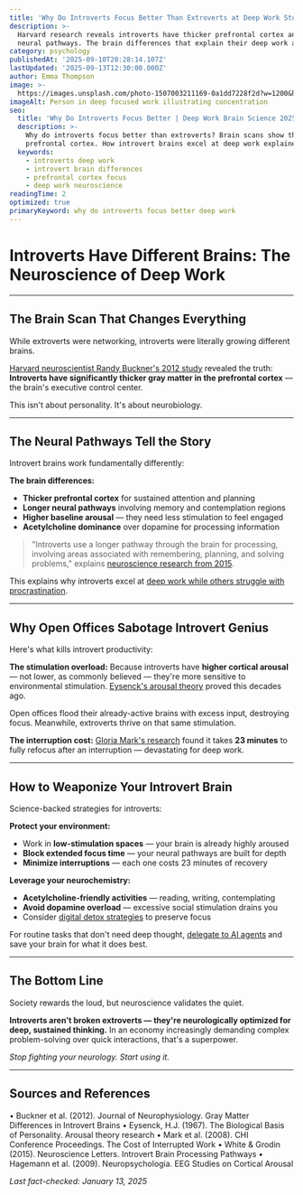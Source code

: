 ```yaml
---
title: 'Why Do Introverts Focus Better Than Extroverts at Deep Work Studies Show'
description: >-
  Harvard research reveals introverts have thicker prefrontal cortex and unique 
  neural pathways. The brain differences that explain their deep work advantage.
category: psychology
publishedAt: '2025-09-10T20:28:14.107Z'
lastUpdated: '2025-09-13T12:30:00.000Z'
author: Emma Thompson
image: >-
  https://images.unsplash.com/photo-1507003211169-0a1dd7228f2d?w=1200&h=630&fit=crop
imageAlt: Person in deep focused work illustrating concentration
seo:
  title: 'Why Do Introverts Focus Better | Deep Work Brain Science 2025'
  description: >-
    Why do introverts focus better than extroverts? Brain scans show thicker 
    prefrontal cortex. How introvert brains excel at deep work explained by science.
  keywords:
    - introverts deep work
    - introvert brain differences
    - prefrontal cortex focus
    - deep work neuroscience
readingTime: 2
optimized: true
primaryKeyword: why do introverts focus better deep work
---
```


# Introverts Have Different Brains: The Neuroscience of Deep Work

---

## The Brain Scan That Changes Everything

While extroverts were networking, introverts were literally growing different brains.

[Harvard neuroscientist Randy Buckner's 2012 study](https://www.ncbi.nlm.nih.gov/pmc/articles/PMC3129882/) revealed the truth: **Introverts have significantly thicker gray matter in the prefrontal cortex** — the brain's executive control center.

This isn't about personality. It's about neurobiology.

---

## The Neural Pathways Tell the Story

Introvert brains work fundamentally differently:

**The brain differences:**
- **Thicker prefrontal cortex** for sustained attention and planning
- **Longer neural pathways** involving memory and contemplation regions
- **Higher baseline arousal** — they need less stimulation to feel engaged
- **Acetylcholine dominance** over dopamine for processing information

> "Introverts use a longer pathway through the brain for processing, involving areas associated with remembering, planning, and solving problems," explains [neuroscience research from 2015](https://www.ncbi.nlm.nih.gov/pmc/articles/PMC4449949/).

This explains why introverts excel at [deep work while others struggle with procrastination](/psychology/the-psychology-behind-why-we-procrastinate-even-when-we-know).

---

## Why Open Offices Sabotage Introvert Genius

Here's what kills introvert productivity:

**The stimulation overload:** Because introverts have **higher cortical arousal** — not lower, as commonly believed — they're more sensitive to environmental stimulation. [Eysenck's arousal theory](https://psycnet.apa.org/record/1968-01981-000) proved this decades ago.

Open offices flood their already-active brains with excess input, destroying focus. Meanwhile, extroverts thrive on that same stimulation.

**The interruption cost:** [Gloria Mark's research](https://www.ics.uci.edu/~gmark/chi08-mark.pdf) found it takes **23 minutes** to fully refocus after an interruption — devastating for deep work.

---

## How to Weaponize Your Introvert Brain

Science-backed strategies for introverts:

**Protect your environment:**
- Work in **low-stimulation spaces** — your brain is already highly aroused
- **Block extended focus time** — your neural pathways are built for depth
- **Minimize interruptions** — each one costs 23 minutes of recovery

**Leverage your neurochemistry:**
- **Acetylcholine-friendly activities** — reading, writing, contemplating
- **Avoid dopamine overload** — excessive social stimulation drains you
- Consider [digital detox strategies](/psychology/digital-detox-improves-mental-health) to preserve focus

For routine tasks that don't need deep thought, [delegate to AI agents](/technology/ai-agents-workplace-productivity-2025) and save your brain for what it does best.

---

## The Bottom Line

Society rewards the loud, but neuroscience validates the quiet.

**Introverts aren't broken extroverts — they're neurologically optimized for deep, sustained thinking.** In an economy increasingly demanding complex problem-solving over quick interactions, that's a superpower.

*Stop fighting your neurology. Start using it.*

---

## Sources and References

• Buckner et al. (2012). Journal of Neurophysiology. Gray Matter Differences in Introvert Brains
• Eysenck, H.J. (1967). The Biological Basis of Personality. Arousal theory research
• Mark et al. (2008). CHI Conference Proceedings. The Cost of Interrupted Work
• White & Grodin (2015). Neuroscience Letters. Introvert Brain Processing Pathways
• Hagemann et al. (2009). Neuropsychologia. EEG Studies on Cortical Arousal

*Last fact-checked: January 13, 2025*